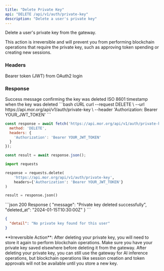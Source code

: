 ```yaml
---
title: "Delete Private Key"
api: "DELETE /api/v1/auth/private-key"
description: "Delete a user's private key"
---
```


Delete a user's private key from the gateway.

This action is irreversible and will prevent you from performing blockchain operations that require the private key, such as approving token spending or creating new sessions.

### Headers

<ParamField header="Authorization" type="string" required>
  Bearer token (JWT) from OAuth2 login
</ParamField>

### Response

<ResponseField name="message" type="string">
  Success message confirming the key was deleted
</ResponseField>

<ResponseField name="deleted_at" type="string">
  ISO 8601 timestamp when the key was deleted
</ResponseField>

<RequestExample>
```bash cURL
curl --request DELETE \
  --url https://api.mor.org/api/v1/auth/private-key \
  --header 'Authorization: Bearer YOUR_JWT_TOKEN'
```

```javascript JavaScript
const response = await fetch('https://api.mor.org/api/v1/auth/private-key', {
  method: 'DELETE',
  headers: {
    'Authorization': 'Bearer YOUR_JWT_TOKEN'
  }
});

const result = await response.json();
```

```python Python
import requests

response = requests.delete(
    'https://api.mor.org/api/v1/auth/private-key',
    headers={'Authorization': 'Bearer YOUR_JWT_TOKEN'}
)

result = response.json()
```
</RequestExample>

<ResponseExample>
```json 200 Response
{
  "message": "Private key deleted successfully",
  "deleted_at": "2024-01-15T10:30:00Z"
}
```

```json 404 Not Found
{
  "detail": "No private key found for this user"
}
```
</ResponseExample>

<Warning>
  **Irreversible Action**: After deleting your private key, you will need to store it again to perform blockchain operations. Make sure you have your private key saved elsewhere before deleting it from the gateway.
</Warning>

<Note>
  After deleting your private key, you can still use the gateway for AI inference operations, but blockchain operations like session creation and token approvals will not be available until you store a new key.
</Note>

